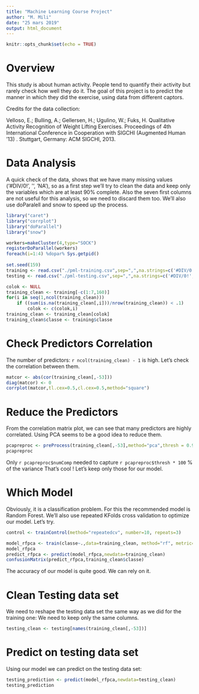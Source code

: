 ---
title: "Machine Learning Course Project"
author: "M. Mili"
date: "25 mars 2019"
output: html_document
---

```{r setup, include=FALSE}
knitr::opts_chunk$set(echo = TRUE)
```

# Overview

This study is about human activity. People tend to quantify their activity but rarely check how well they do it. 
The goal of this project is to predict the manner in which they did the exercise, using data from different captors.

Credits for the data collection:

Velloso, E.; Bulling, A.; Gellersen, H.; Ugulino, W.; Fuks, H. Qualitative Activity Recognition of Weight Lifting Exercises. Proceedings of 4th International Conference in Cooperation with SIGCHI (Augmented Human '13) . Stuttgart, Germany: ACM SIGCHI, 2013. 

# Data Analysis
A quick check of the data, shows that we have many missing values ('#DIV/0!', '', 'NA'), so as a first step we'll try to clean the data and keep only the variables which are at least 90% complete.
Also the seven first columns are not useful for this analysis, so we need to discard them too.
We'll also use doParalell and snow to speed up the process.

```{r datasets}
library("caret")
library("corrplot")
library("doParallel")
library("snow")

workers=makeCluster(4,type="SOCK")
registerDoParallel(workers)
foreach(i=1:4) %dopar% Sys.getpid()
 
set.seed(159)
training <- read.csv("./pml-training.csv",sep=",",na.strings=c('#DIV/0!', '', 'NA'))
testing <- read.csv("./pml-testing.csv",sep=",",na.strings=c('#DIV/0!', '', 'NA'))

colok <- NULL
training_clean <- training[-c(1:7,160)]
for(i in seq(1,ncol(training_clean)))
    if ((sum(is.na(training_clean[,i]))/nrow(training_clean)) < .1)
        colok <- c(colok,i)
training_clean <- training_clean[colok]
training_clean$classe <- training$classe

```

# Check Predictors Correlation
The number of predictors: `r ncol(training_clean) - 1` is high.
Let's check the correlation between them.

```{r CheckPredCorr}

matcor <- abs(cor(training_clean[,-53]))
diag(matcor) <- 0
corrplot(matcor,tl.cex=0.5,cl.cex=0.5,method="square")
```

# Reduce the Predictors
From the correlation matrix plot, we can see that many predictors are highly correlated. Using PCA seems to be a good idea to reduce them. 

```{r RedPredPCA}

pcapreproc <- preProcess(training_clean[,-53],method="pca",thresh = 0.95)
pcapreproc
```
Only `r pcapreproc$numComp` needed to capture `r pcapreproc$thresh * 100` % of the variance
That's cool ! Let's keep only those for our model.

# Which Model
Obviously, it is a classification problem. For this the recommended model is Random Forest.
We'll also use repeated KFolds cross validation to optimize our model.
Let's try.

```{r BuildModel}

control <- trainControl(method="repeatedcv", number=10, repeats=3)

model_rfpca <- train(classe~.,data=training_clean, method="rf", metric="Accuracy", trControl=control, preprocess = c(method="pca",thresh=0.95))
model_rfpca
predict_rfpca <- predict(model_rfpca,newdata=training_clean)
confusionMatrix(predict_rfpca,training_clean$classe)

```
The accuracy of our model is quite good. We can rely on it.

# Clean Testing data set
We need to reshape the testing data set the same way as we did for the training one: We need to keep only the same columns.

```{r CleanTest}
testing_clean <- testing[names(training_clean[,-53])]
```

# Predict on testing data set
Using our model we can predict on the testing data set:

```{r ApplyTest}
testing_prediction <- predict(model_rfpca,newdata=testing_clean)
testing_prediction
```